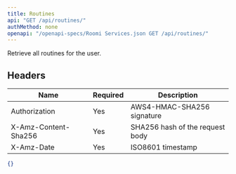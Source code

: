 ```yaml
---
title: Routines
api: "GET /api/routines/"
authMethod: none
openapi: "/openapi-specs/Roomi Services.json GET /api/routines/"
---
```


Retrieve all routines for the user.

## Headers


| Name | Required | Description |
| --- | --- | --- |
| Authorization | Yes | AWS4-HMAC-SHA256 signature |
| X-Amz-Content-Sha256 | Yes | SHA256 hash of the request body |
| X-Amz-Date | Yes | ISO8601 timestamp |



<ResponseExample>

```json Response
{}
```

</ResponseExample>
